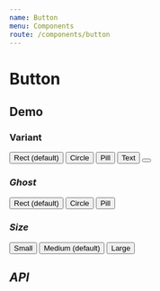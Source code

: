 ```yaml
---
name: Button
menu: Components
route: /components/button
---
```




# Button

## Demo

### Variant

<Playground>
  <Container>
    <Button variant="rect">Rect (default)</Button>
    <Button variant="circle" style={{ width: 100, height: 100 }}>
      Circle
    </Button>
    <Button variant="pill">Pill</Button>
    <Button variant="text">Text</Button>
    <Button variant="icon">
      <i className="fas fa-heart" />
    </Button>
  </Container>
</Playground>

### Ghost

<Playground>
  <Container>
    <Button ghost variant="rect">
      Rect (default)
    </Button>
    <Button ghost variant="circle" style={{ width: 100, height: 100 }}>
      Circle
    </Button>
    <Button ghost variant="pill">
      Pill
    </Button>
  </Container>
</Playground>

### Size

<Playground>
  <Container>
    <Button size="small">Small</Button>
    <Button size="medium">Medium (default)</Button>
    <Button size="large">Large</Button>
  </Container>
</Playground>

## API

<Props of={Button} />
